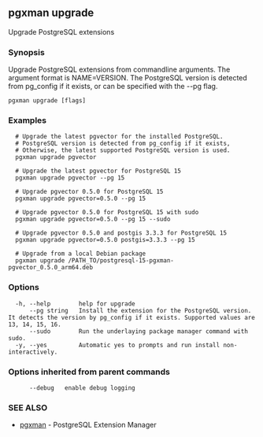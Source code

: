 ## pgxman upgrade

Upgrade PostgreSQL extensions

### Synopsis

Upgrade PostgreSQL extensions from commandline arguments. The argument
format is NAME=VERSION. The PostgreSQL version is detected from pg_config
if it exists, or can be specified with the --pg flag.

```
pgxman upgrade [flags]
```

### Examples

```
  # Upgrade the latest pgvector for the installed PostgreSQL.
  # PostgreSQL version is detected from pg_config if it exists,
  # Otherwise, the latest supported PostgreSQL version is used.
  pgxman upgrade pgvector

  # Upgrade the latest pgvector for PostgreSQL 15
  pgxman upgrade pgvector --pg 15

  # Upgrade pgvector 0.5.0 for PostgreSQL 15
  pgxman upgrade pgvector=0.5.0 --pg 15

  # Upgrade pgvector 0.5.0 for PostgreSQL 15 with sudo
  pgxman upgrade pgvector=0.5.0 --pg 15 --sudo

  # Upgrade pgvector 0.5.0 and postgis 3.3.3 for PostgreSQL 15
  pgxman upgrade pgvector=0.5.0 postgis=3.3.3 --pg 15

  # Upgrade from a local Debian package
  pgxman upgrade /PATH_TO/postgresql-15-pgxman-pgvector_0.5.0_arm64.deb
```

### Options

```
  -h, --help        help for upgrade
      --pg string   Install the extension for the PostgreSQL version. It detects the version by pg_config if it exists. Supported values are 13, 14, 15, 16.
      --sudo        Run the underlaying package manager command with sudo.
  -y, --yes         Automatic yes to prompts and run install non-interactively.
```

### Options inherited from parent commands

```
      --debug   enable debug logging
```

### SEE ALSO

* [pgxman](pgxman)	 - PostgreSQL Extension Manager

